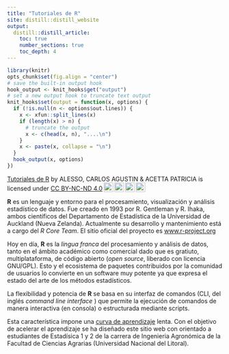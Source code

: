 ```yaml
---
title: "Tutoriales de R"
site: distill::distill_website
output: 
  distill::distill_article:
    toc: true
    number_sections: true
    toc_depth: 4
---
```


```r
library(knitr)
opts_chunk$set(fig.align = "center")
# save the built-in output hook
hook_output <- knit_hooks$get("output")
# set a new output hook to truncate text output
knit_hooks$set(output = function(x, options) {
  if (!is.null(n <- options$out.lines)) {
    x <- xfun::split_lines(x)
    if (length(x) > n) {
      # truncate the output
      x <- c(head(x, n), "....\n")
    }
    x <- paste(x, collapse = "\n")
  }
  hook_output(x, options)
})
```


<p xmlns:cc="http://creativecommons.org/ns#" xmlns:dct="http://purl.org/dc/terms/"><a property="dct:title" rel="cc:attributionURL" href="https://estadistica-fca.github.io/tutoriales_R/">Tutoriales de R</a> by <span property="cc:attributionName">ALESSO, CARLOS AGUSTIN & ACETTA PATRICIA </span> is licensed under <a href="http://creativecommons.org/licenses/by-nc-nd/4.0/?ref=chooser-v1" target="_blank" rel="license noopener noreferrer" style="display:inline-block;">CC BY-NC-ND 4.0<img style="height:22px!important;margin-left:3px;vertical-align:text-bottom;" src="https://mirrors.creativecommons.org/presskit/icons/cc.svg?ref=chooser-v1"><img style="height:22px!important;margin-left:3px;vertical-align:text-bottom;" src="https://mirrors.creativecommons.org/presskit/icons/by.svg?ref=chooser-v1"><img style="height:22px!important;margin-left:3px;vertical-align:text-bottom;" src="https://mirrors.creativecommons.org/presskit/icons/nc.svg?ref=chooser-v1"><img style="height:22px!important;margin-left:3px;vertical-align:text-bottom;" src="https://mirrors.creativecommons.org/presskit/icons/nd.svg?ref=chooser-v1"></a></p>


**R** es un lenguaje y entorno para el procesamiento, visualización y análisis estadístico de datos. Fue creado en 1993 por R. Gentleman y R. Ihaka, ambos científicos del Departamento de Estadística de la Universidad de Auckland (Nueva Zelanda). Actualmente su desarrollo y mantenimiento está a cargo del _R Core Team_. El sitio oficial del proyecto es [www.r-project.org](www.r-project.org)


Hoy en día, **R** es la _lingua franca_ del procesamiento y análisis de datos, tanto en el ámbito académico como comercial dado que es gratiuto, multiplataforma, de código abierto (_open source_, liberado con licencia GNU/GPL). Esto y el ecosistema de paquetes contribuidos por la comunidad de usuarios lo convierte en un software muy potente ya que expresa el estado del arte de los métodos estadísticos. 

La flexibilidad y potencia de **R** se basa en su interfaz de comandos (CLI, del inglés _command line interface_ ) que permite la ejecución de comandos de manera interactiva (en consola) o estructurada mediante scripts. 



Esta característica impone una [curva de aprendizaje](https://es.wikipedia.org/wiki/Curva_de_aprendizaje) lenta. Con el objetivo de acelerar el aprendizaje se ha diseñado este sitio web con orientado a estudiantes de Estadísica 1 y 2 de la carrera de Ingenieria Agronómica de la Facultad de Ciencias Agrarias (Universidad Nacional del Litoral).

